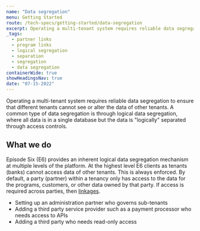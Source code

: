 ```yaml
---
name: "Data segregation"
menu: Getting Started
route: /tech-specs/getting-started/data-segregation
excerpt: Operating a multi-tenant system requires reliable data segregation to ensure that different tenants cannot see or alter the data of other tenants.
_tags:
  - partner links
  - program links
  - logical segregation
  - separation
  - segregation
  - data segregation
containerWide: true
showHeadingsNav: true
date: "07-15-2022"
---
```


Operating a multi-tenant system requires reliable data segregation to ensure that different tenants cannot see or alter the data of other tenants. A common type of data segregation is through logical data segregation, where all data is in a single database but the data is "logically" separated through access controls.

## What we do

Episode Six (E6) provides an inherent logical data segregation mechanism at multiple levels of the platform. At the highest level E6 clients as tenants (banks) cannot access data of other tenants. This is always enforced. By default, a party (partner) within a tenancy only has access to the data for the programs, customers, or other data owned by that party. If access is required across parties, then [linkages](/docs/getting-started/partners/partner-linkages).

* Setting up an administration partner who governs sub-tenants
* Adding a third party service provider such as a payment processor who needs access to APIs
* Adding a third party who needs read-only access
